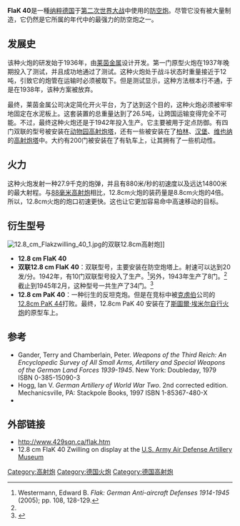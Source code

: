 {{refimprove|time=2013-11-07T14:51:15+00:00}}
{{Infobox Weapon
|name=12.8 cm FlaK 40
|image=Image:German 12.8 cm Flak 40 - static mount.jpg
|image_size=300px
|caption=一门12.8cm高射炮
|origin={{Flag|纳粹德国}}
|type=[[防空炮|防空炮]]
<!-- Type selection -->
|is_ranged=yes
|is_artillery=yes
<!-- Service history -->
|service=1942–45
|used_by={{Flag|纳粹德国}}

|wars=第二次世界大战
<!-- Production history -->
|designer=[[莱茵金属|莱茵金属]]
|design_date=1936
|manufacturer=[[莱茵金属|莱茵金属]]
|production_date=1942
|number=总共1,125
|variants=12.8厘米 FlaK 40
双联12.8厘米 Flak 40

<!-- General specifications -->
|weight=17,000 kg (37,478 lbs)
|length=7.835m
|part_length=61倍径
|crew=
<!-- Ranged weapon specifications -->
|cartridge=
|caliber=128 mm (5.03  in)
|action=
|rate of Fire=每分钟10到12发
|velocity=880 m/s (2,887 ft/s)
|range=
|max_range=10,675 m (35,025 ft)
|feed=自动供弹机
|sights=
<!-- Artillery specifications -->
|breech=水平滑动式
|recoil=[[液压|液压]]
|carriage=固定或由牵引车拖挂
|elevation=-3°到+88°
|traverse=360°
}}
'''FlaK 40'''是一種[[纳粹德国|纳粹德国]]于[[第二次世界大战|第二次世界大战]]中使用的[[防空炮|防空炮]]。尽管它没有被大量制造，它仍然是它所属的年代中的最强力的防空炮之一。

==发展史==
该种火炮的研发始于1936年，由[[莱茵金属|莱茵金属]]设计开发。第一门原型火炮在1937年晚期投入了测试，并且成功地通过了测试。这种火炮处于战斗状态时重量接近于12吨，引致它的炮管在运输时必须被取下。但是测试显示，这种方法根本行不通，于是在1938年，该种方案被放弃。

最终，莱茵金属公司决定简化开火平台，为了达到这个目的，这种火炮必须被牢牢地固定在水泥板上。这套装置的总重量达到了26.5吨，让跨国运输变得完全不可能。不过，最终这种火炮还是于1942年投入生产。它主要被用于定点防御。有四门双联的型号被安装在[[动物园高射炮塔|动物园高射炮塔]]，还有一些被安装在了[[柏林|柏林]]、[[汉堡|汉堡]]、[[维也纳|维也纳]]的[[高射炮塔|高射炮塔]]中。大约有200门被安装在了有轨车上，让其拥有了一些机动性。

==火力==
这种火炮发射一种27.9千克的炮弹，并且有880米/秒的初速度以及远达14800米的最大射程。与[[88毫米高射炮|88毫米高射炮]]相比，12.8cm火炮的装药量是8.8cm火炮的4倍。所以，12.8cm火炮的炮口初速更快。这也让它更加容易命中高速移动的目标。

==衍生型号==
[[File:12.8_cm_Flakzwilling_40_1.jpg|left]]的双联12.8cm高射炮]]
* '''12.8 cm FlaK 40'''
* '''双联12.8 cm FlaK 40'''：双联型号，主要安装在防空炮塔上。射速可以达到20发/分。1942年，有10门双联型号投入了生产。<ref name=w>Westermann, Edward B. ''Flak: German Anti-aircraft Defenses 1914-1945'' (2005); pp. 108, 128-129.</ref>另外，1943年生产了8门。<ref name=w/>截止到1945年2月，这种型号一共生产了34门。<ref name=z>{{Cite web |url=http://www.ww2technik.de/sites/dflak/12,8%20cm%20Flakzwilling.htm |title=12.8cm 火炮 |accessdate=2013-11-07 |archive-date=2013-05-28 |archive-url=https://web.archive.org/web/20130528205418/http://www.ww2technik.de/sites/dflak/12,8%20cm%20Flakzwilling.htm |dead-url=no }}</ref>
* '''12.8 cm PaK 40'''：一种衍生的反坦克炮。但是在竞标中被[[克虏伯|克虏伯]]公司的[[PaK_44反坦克炮|12.8cm PaK 44]]打败。最终，12.8cm PaK 40 安装在了[[斯圖爾·埃米爾自走炮|斯圖爾·埃米尔自行火炮]]的原型车上。

== 参考 ==
{{Reflist}}
{{refbegin}}
* Gander, Terry and Chamberlain, Peter. ''Weapons of the Third Reich: An Encyclopedic Survey of All Small Arms, Artillery and Special Weapons of the German Land Forces 1939-1945''. New York: Doubleday, 1979 ISBN 0-385-15090-3
* Hogg, Ian V. ''German Artillery of World War Two''. 2nd corrected edition. Mechanicsville, PA: Stackpole Books, 1997 ISBN 1-85367-480-X
* {{cite book | last = Hogg | first = Ian V. | authorlink = Ian V. Hogg | year = 2002 | title = Anti-aircraft artillery | publisher = Crowood Press | location =  | isbn = 1-86126-502-6 }}
{{refend}}

==外部链接==
* http://www.429sqn.ca/flak.htm{{Wayback|url=http://www.429sqn.ca/flak.htm |date=20130820223149 }}
* 12.8 cm FlaK 40 Zwilling on display at the [[U.S._Army_Air_Defense_Artillery_Museum|U.S. Army Air Defense Artillery Museum]]

{{Commons category|12.8 cm Flak 40}}

{{WWIIGermanGuns}}

[[Category:高射炮|Category:高射炮]]
[[Category:德国火炮|Category:德国火炮]]
[[Category:德国高射炮|Category:德国高射炮]]